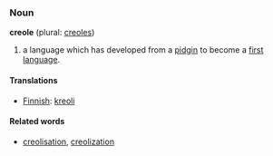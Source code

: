 ===Noun===
'''creole''' (plural: [[creoles]])

# a language which has developed from a [[pidgin]] to become a [[first language]].

====Translations====
*[[Finnish]]: [[kreoli]]

====Related words====
*[[creolisation]], [[creolization]]